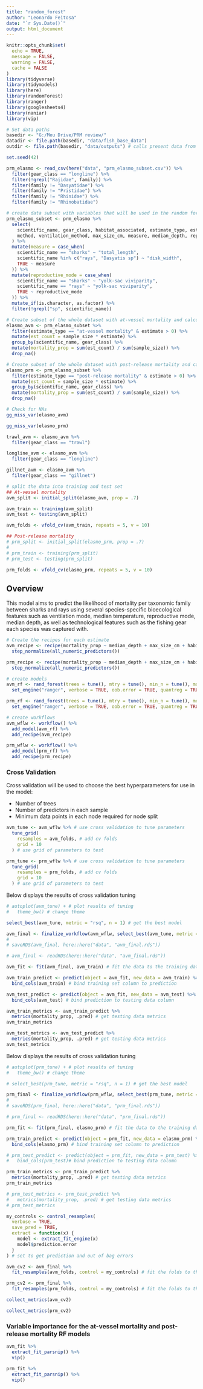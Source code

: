 ```yaml
---
title: "random_forest"
author: "Leonardo Feitosa"
date: "`r Sys.Date()`"
output: html_document
---
```


```r
knitr::opts_chunk$set(
  echo = TRUE,
  message = FALSE,
  warning = FALSE,
  cache = FALSE
)
library(tidyverse)
library(tidymodels)
library(here)
library(randomForest)
library(ranger)
library(googlesheets4)
library(naniar)
library(vip)

# Set data paths
basedir <- "G:/Meu Drive/PRM review/"
datadir <- file.path(basedir, "data/fish_base_data")
outdir <- file.path(basedir, "data/outputs") # calls present data from raster files

set.seed(42)
```

```r
prm_elasmo <- read_csv(here("data", "prm_elasmo_subset.csv")) %>%
  filter(gear_class == "longline") %>% 
  filter(!grepl("Rajidae", family)) %>% 
  filter(family != "Dasyatidae") %>% 
  filter(family != "Pristidae") %>% 
  filter(family != "Rhinidae") %>% 
  filter(family != "Rhinobatidae")
```

```r
# create data subset with variables that will be used in the random forest model
prm_elasmo_subset <- prm_elasmo %>%
  select(
    scientific_name, gear_class, habitat_associated, estimate_type, estimate, sample_size,
    method, ventilation_method, max_size_cm, measure, median_depth, reproductive_mode, family
  ) %>%
  mutate(measure = case_when(
    scientific_name == "sharks" ~ "total_length",
    scientific_name %in% c("rays", "Dasyatis sp") ~ "disk_width",
    TRUE ~ measure
  )) %>%
  mutate(reproductive_mode = case_when(
    scientific_name == "sharks" ~ "yolk-sac viviparity",
    scientific_name == "rays" ~ "yolk-sac viviparity",
    TRUE ~ reproductive_mode
  )) %>%
  mutate_if(is.character, as.factor) %>% 
  filter(!grepl("sp", scientific_name))

# Create subset of the whole dataset with at-vessel mortality and calculate the weighted averages per species and gear
elasmo_avm <- prm_elasmo_subset %>%
  filter(estimate_type == "at-vessel mortality" & estimate > 0) %>%
  mutate(est_count = sample_size * estimate) %>%
  group_by(scientific_name, gear_class) %>%
  mutate(mortality_prop = sum(est_count) / sum(sample_size)) %>%
  drop_na()

# Create subset of the whole dataset with post-release mortality and calculate the weighted averages per species and gear
elasmo_prm <- prm_elasmo_subset %>%
  filter(estimate_type == "post-release mortality" & estimate > 0) %>%
  mutate(est_count = sample_size * estimate) %>%
  group_by(scientific_name, gear_class) %>%
  mutate(mortality_prop = sum(est_count) / sum(sample_size)) %>%
  drop_na()
```

```r
# Check for NAs
gg_miss_var(elasmo_avm)

gg_miss_var(elasmo_prm)
```

```r
trawl_avm <- elasmo_avm %>%
  filter(gear_class == "trawl")

longline_avm <- elasmo_avm %>%
  filter(gear_class == "longline")

gillnet_avm <- elasmo_avm %>%
  filter(gear_class == "gillnet")
```

```r
# split the data into training and test set
## At-vessel mortality
avm_split <- initial_split(elasmo_avm, prop = .7)

avm_train <- training(avm_split)
avm_test <- testing(avm_split)

avm_folds <- vfold_cv(avm_train, repeats = 5, v = 10)

## Post-release mortality
# prm_split <- initial_split(elasmo_prm, prop = .7)
#
# prm_train <- training(prm_split)
# prm_test <- testing(prm_split)

prm_folds <- vfold_cv(elasmo_prm, repeats = 5, v = 10)
```


## Overview

This model aims to predict the likelihood of mortality per taxonomic family between sharks and rays using several species-specific bioecological features such as ventilation mode, median temperature, reproductive mode, median depth, as well as technological features such as the fishing gear each species was captured with.

```r
# Create the recipes for each estimate
avm_recipe <- recipe(mortality_prop ~ median_depth + max_size_cm + habitat_associated + reproductive_mode, data = avm_train) %>%
  step_normalize(all_numeric_predictors())

prm_recipe <- recipe(mortality_prop ~ median_depth + max_size_cm + habitat_associated + reproductive_mode, data = elasmo_prm) %>%
  step_normalize(all_numeric_predictors())
```

```r
# create models
avm_rf <- rand_forest(trees = tune(), mtry = tune(), min_n = tune(), mode = "regression") %>%
  set_engine("ranger", verbose = TRUE, oob.error = TRUE, quantreg = TRUE, splitrule = "beta", importance = "impurity")

prm_rf <- rand_forest(trees = tune(), mtry = tune(), min_n = tune(), mode = "regression") %>%
  set_engine("ranger", verbose = TRUE, oob.error = TRUE, quantreg = TRUE, splitrule = "beta", importance = "impurity")
```

```r
# create workflows
avm_wflw <- workflow() %>%
  add_model(avm_rf) %>%
  add_recipe(avm_recipe)

prm_wflw <- workflow() %>%
  add_model(prm_rf) %>%
  add_recipe(prm_recipe)
```

### Cross Validation

Cross validation will be used to choose the best hyperparameters for use in the model: 

* Number of trees
* Number of predictors in each sample
* Minimum data points in each node required for node split

```r
avm_tune <- avm_wflw %>% # use cross validation to tune parameters
  tune_grid(
    resamples = avm_folds, # add cv folds
    grid = 10
  ) # use grid of parameters to test
```

```r
prm_tune <- prm_wflw %>% # use cross validation to tune parameters
  tune_grid(
    resamples = prm_folds, # add cv folds
    grid = 10
  ) # use grid of parameters to test
```

Below displays the results of cross validation tuning

```r
# autoplot(avm_tune) + # plot results of tuning
#   theme_bw() # change theme
```

```r
select_best(avm_tune, metric = "rsq", n = 1) # get the best model
```

```r
avm_final <- finalize_workflow(avm_wflw, select_best(avm_tune, metric = "rsq")) # finalize the workflow with the best model
#
# saveRDS(avm_final, here::here("data", "avm_final.rds"))

# avm_final <- readRDS(here::here("data", "avm_final.rds"))
```

```r
avm_fit <- fit(avm_final, avm_train) # fit the data to the training data
```

```r
avm_train_predict <- predict(object = avm_fit, new_data = avm_train) %>% # predict the training set
  bind_cols(avm_train) # bind training set column to prediction

avm_test_predict <- predict(object = avm_fit, new_data = avm_test) %>% # predict the training set
  bind_cols(avm_test) # bind prediction to testing data column
```

```r
avm_train_metrics <- avm_train_predict %>%
  metrics(mortality_prop, .pred) # get testing data metrics
avm_train_metrics

avm_test_metrics <- avm_test_predict %>%
  metrics(mortality_prop, .pred) # get testing data metrics
avm_test_metrics
```

Below displays the results of cross validation tuning

```r
# autoplot(prm_tune) + # plot results of tuning
#   theme_bw() # change theme
```

```r
# select_best(prm_tune, metric = "rsq", n = 1) # get the best model
```

```r
prm_final <- finalize_workflow(prm_wflw, select_best(prm_tune, metric = "rsq")) # finalize the workflow with the best model
#
# saveRDS(prm_final, here::here("data", "prm_final.rds"))

# prm_final <- readRDS(here::here("data", "prm_final.rds"))
```

```r
prm_fit <- fit(prm_final, elasmo_prm) # fit the data to the training data
```

```r
prm_train_predict <- predict(object = prm_fit, new_data = elasmo_prm) %>% # predict the training set
  bind_cols(elasmo_prm) # bind training set column to prediction

# prm_test_predict <- predict(object = prm_fit, new_data = prm_test) %>% # predict the training set
#   bind_cols(prm_test)# bind prediction to testing data column
```

```r
prm_train_metrics <- prm_train_predict %>%
  metrics(mortality_prop, .pred) # get testing data metrics
prm_train_metrics

# prm_test_metrics <- prm_test_predict %>%
#   metrics(mortality_prop, .pred) # get testing data metrics
# prm_test_metrics
```

```r
my_controls <- control_resamples(
  verbose = TRUE,
  save_pred = TRUE,
  extract = function(x) {
    model <- extract_fit_engine(x)
    model$prediction.error
  }
) # set to get prediction and out of bag errors

avm_cv2 <- avm_final %>%
  fit_resamples(avm_folds, control = my_controls) # fit the folds to the final model

prm_cv2 <- prm_final %>%
  fit_resamples(prm_folds, control = my_controls) # fit the folds to the final model
```

```r
collect_metrics(avm_cv2)

collect_metrics(prm_cv2)
```


### Variable importance for the at-vessel mortality and post-release mortality RF models
```r
avm_fit %>%
  extract_fit_parsnip() %>%
  vip()

prm_fit %>%
  extract_fit_parsnip() %>%
  vip()
```
